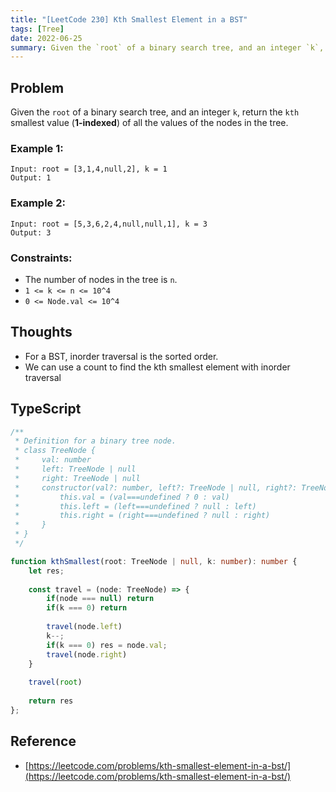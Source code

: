 ```yaml
---
title: "[LeetCode 230] Kth Smallest Element in a BST"
tags: [Tree]
date: 2022-06-25
summary: Given the `root` of a binary search tree, and an integer `k`, return the `kth` smallest value (**1-indexed**) of all the values of the nodes in the tree.
---
```


## Problem

Given the `root` of a binary search tree, and an integer `k`, return the `kth` smallest value (**1-indexed**) of all the values of the nodes in the tree.

### Example 1:

```
Input: root = [3,1,4,null,2], k = 1
Output: 1
```

### Example 2:

```
Input: root = [5,3,6,2,4,null,null,1], k = 3
Output: 3
```
 
### Constraints:

- The number of nodes in the tree is `n`.
- `1 <= k <= n <= 10^4`
- `0 <= Node.val <= 10^4`

## Thoughts

- For a BST, inorder traversal is the sorted order.
- We can use a count to find the kth smallest element with inorder traversal

## TypeScript

```typescript
/**
 * Definition for a binary tree node.
 * class TreeNode {
 *     val: number
 *     left: TreeNode | null
 *     right: TreeNode | null
 *     constructor(val?: number, left?: TreeNode | null, right?: TreeNode | null) {
 *         this.val = (val===undefined ? 0 : val)
 *         this.left = (left===undefined ? null : left)
 *         this.right = (right===undefined ? null : right)
 *     }
 * }
 */

function kthSmallest(root: TreeNode | null, k: number): number {
    let res;
    
    const travel = (node: TreeNode) => {
        if(node === null) return
        if(k === 0) return
        
        travel(node.left)
        k--;
        if(k === 0) res = node.val;
        travel(node.right)
    }
    
    travel(root)
    
    return res
};
```

## Reference

- [https://leetcode.com/problems/kth-smallest-element-in-a-bst/](https://leetcode.com/problems/kth-smallest-element-in-a-bst/)